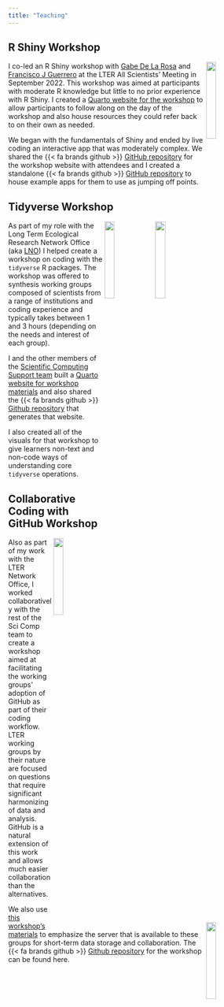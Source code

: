 ```yaml
---
title: "Teaching"
---
```


## R Shiny Workshop

<img src="images/shiny_hex.png" width="20%" align="right"/>

I co-led an R Shiny workshop with [Gabe De La Rosa](https://www.gabrieldelarosa.com/) and [Francisco J Guerrero](https://github.com/guerrero-fj) at the LTER All Scientists' Meeting in September 2022. This workshop was aimed at participants with moderate R knowledge but little to no prior experience with R Shiny. I created a [Quarto website for the workshop](https://njlyon0.github.io/asm-2022_github-workshop/) to allow participants to follow along on the day of the workshop and also house resources they could refer back to on their own as needed.

We began with the fundamentals of Shiny and ended by live coding an interactive app that was moderately complex. We shared the {{< fa brands github >}} [GitHub repository](https://github.com/njlyon0/asm-2022_shiny-workshop) for the workshop website with attendees and I created a standalone {{< fa brands github >}} [GitHub repository](https://github.com/njlyon0/asm-2022_shiny-workshop-examples) to house example apps for them to use as jumping off points.

## Tidyverse Workshop

<img src="images/lno_square.png" width="20%" align="right"/>
<img src="images/tidyverse_hex.png" width="20%" align="right"/>

As part of my role with the Long Term Ecological Research Network Office (aka [LNO](https://lternet.edu/)) I helped create a workshop on coding with the `tidyverse` R packages. The workshop was offered to synthesis working groups composed of scientists from a range of institutions and coding experience and typically takes between 1 and 3 hours (depending on the needs and interest of each group).

I and the other members of the [Scientific Computing Support team](https://nceas.github.io/scicomp.github.io/staff.html) built a [Quarto website for workshop materials](https://nceas.github.io/scicomp-workshop-tidyverse/) and also shared the {{< fa brands github >}} [Github repository](https://github.com/NCEAS/scicomp-workshop-tidyverse) that generates that website.

I also created all of the visuals for that workshop to give learners non-text and non-code ways of understanding core `tidyverse` operations.

## Collaborative Coding with GitHub Workshop

<img src="images/lno_square.png" width="20%" align="right"/>
<img src="images/github_logo.png" width="20%" align="right"/>

Also as part of my work with the LTER Network Office, I worked collaboratively with the rest of the Sci Comp team to create a workshop aimed at facilitating the working groups' adoption of GitHub as part of their coding workflow. LTER working groups by their nature are focused on questions that require significant harmonizing of data and analysis. GitHub is a natural extension of this work and allows much easier collaboration than the alternatives.

We also use [this workshop's materials](https://nceas.github.io/scicomp-workshop-collaborative-coding/) to emphasize the server that is available to these groups for short-term data storage and collaboration. The {{< fa brands github >}} [Github repository](https://github.com/NCEAS/scicomp-workshop-collaborative-coding) for the workshop can be found here.
